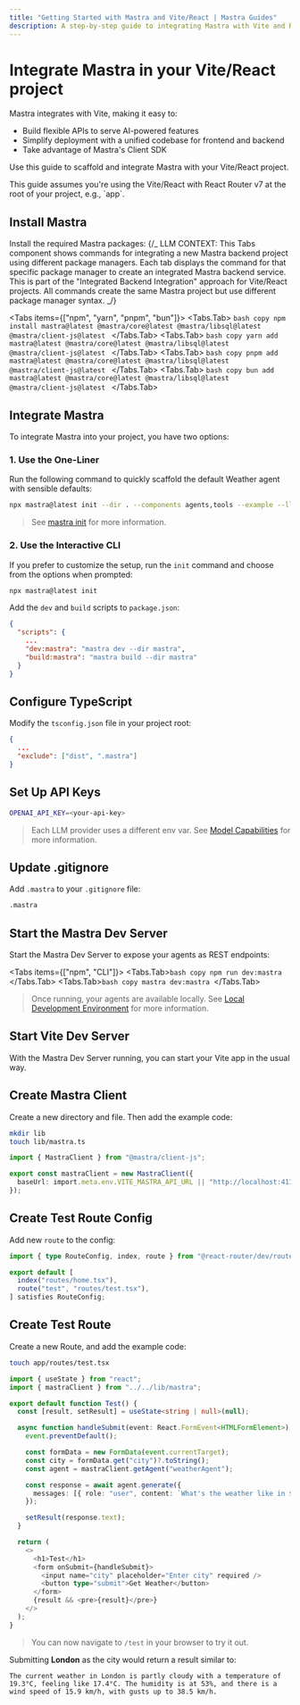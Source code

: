 ```yaml
---
title: "Getting Started with Mastra and Vite/React | Mastra Guides"
description: A step-by-step guide to integrating Mastra with Vite and React.
---
```



# Integrate Mastra in your Vite/React project

Mastra integrates with Vite, making it easy to:

- Build flexible APIs to serve AI-powered features
- Simplify deployment with a unified codebase for frontend and backend
- Take advantage of Mastra's Client SDK

Use this guide to scaffold and integrate Mastra with your Vite/React project.

<Callout type="warning">
  This guide assumes you're using the Vite/React with React Router v7 at the
  root of your project, e.g., `app`.
</Callout>

## Install Mastra

Install the required Mastra packages:
{/_
LLM CONTEXT: This Tabs component shows commands for integrating a new Mastra backend project using different package managers.
Each tab displays the command for that specific package manager to create an integrated Mastra backend service.
This is part of the "Integrated Backend Integration" approach for Vite/React projects.
All commands create the same Mastra project but use different package manager syntax.
_/}

<Tabs items={["npm", "yarn", "pnpm", "bun"]}>
  <Tabs.Tab>
    ```bash copy npm install mastra@latest @mastra/core@latest
    @mastra/libsql@latest @mastra/client-js@latest ```
  </Tabs.Tab>
  <Tabs.Tab>
    ```bash copy yarn add mastra@latest @mastra/core@latest
    @mastra/libsql@latest @mastra/client-js@latest ```
  </Tabs.Tab>
  <Tabs.Tab>
    ```bash copy pnpm add mastra@latest @mastra/core@latest
    @mastra/libsql@latest @mastra/client-js@latest ```
  </Tabs.Tab>
  <Tabs.Tab>
    ```bash copy bun add mastra@latest @mastra/core@latest @mastra/libsql@latest
    @mastra/client-js@latest ```
  </Tabs.Tab>
</Tabs>

## Integrate Mastra

To integrate Mastra into your project, you have two options:

### 1. Use the One-Liner

Run the following command to quickly scaffold the default Weather agent with sensible defaults:

```bash copy
npx mastra@latest init --dir . --components agents,tools --example --llm openai
```

> See [mastra init](/reference/cli/init) for more information.

### 2. Use the Interactive CLI

If you prefer to customize the setup, run the `init` command and choose from the options when prompted:

```bash copy
npx mastra@latest init
```

Add the `dev` and `build` scripts to `package.json`:

```json filename="package.json"
{
  "scripts": {
    ...
    "dev:mastra": "mastra dev --dir mastra",
    "build:mastra": "mastra build --dir mastra"
  }
}
```

## Configure TypeScript

Modify the `tsconfig.json` file in your project root:

```json filename="tsconfig.json"
{
  ...
  "exclude": ["dist", ".mastra"]
}
```

## Set Up API Keys

```bash filename=".env" copy
OPENAI_API_KEY=<your-api-key>
```

> Each LLM provider uses a different env var. See [Model Capabilities](/docs/getting-started/model-capability) for more information.

## Update .gitignore

Add `.mastra` to your `.gitignore` file:

```bash filename=".gitignore" copy
.mastra
```

## Start the Mastra Dev Server

Start the Mastra Dev Server to expose your agents as REST endpoints:

<Tabs items={["npm", "CLI"]}>
  <Tabs.Tab>```bash copy npm run dev:mastra ```</Tabs.Tab>
  <Tabs.Tab>```bash copy mastra dev:mastra ```</Tabs.Tab>
</Tabs>

> Once running, your agents are available locally. See [Local Development Environment](/docs/local-dev/mastra-dev) for more information.

## Start Vite Dev Server

With the Mastra Dev Server running, you can start your Vite app in the usual way.

## Create Mastra Client

Create a new directory and file. Then add the example code:

```bash copy
mkdir lib
touch lib/mastra.ts
```

```typescript filename="lib/mastra.ts" showLineNumbers copy
import { MastraClient } from "@mastra/client-js";

export const mastraClient = new MastraClient({
  baseUrl: import.meta.env.VITE_MASTRA_API_URL || "http://localhost:4111",
});
```

## Create Test Route Config

Add new `route` to the config:

```typescript filename="app/routes.ts" showLineNumbers copy
import { type RouteConfig, index, route } from "@react-router/dev/routes";

export default [
  index("routes/home.tsx"),
  route("test", "routes/test.tsx"),
] satisfies RouteConfig;
```

## Create Test Route

Create a new Route, and add the example code:

```bash copy
touch app/routes/test.tsx
```

```typescript filename="app/routes/test.tsx" showLineNumbers copy
import { useState } from "react";
import { mastraClient } from "../../lib/mastra";

export default function Test() {
  const [result, setResult] = useState<string | null>(null);

  async function handleSubmit(event: React.FormEvent<HTMLFormElement>) {
    event.preventDefault();

    const formData = new FormData(event.currentTarget);
    const city = formData.get("city")?.toString();
    const agent = mastraClient.getAgent("weatherAgent");

    const response = await agent.generate({
      messages: [{ role: "user", content: `What's the weather like in ${city}?` }]
    });

    setResult(response.text);
  }

  return (
    <>
      <h1>Test</h1>
      <form onSubmit={handleSubmit}>
        <input name="city" placeholder="Enter city" required />
        <button type="submit">Get Weather</button>
      </form>
      {result && <pre>{result}</pre>}
    </>
  );
}
```

> You can now navigate to `/test` in your browser to try it out.

Submitting **London** as the city would return a result similar to:

```plaintext
The current weather in London is partly cloudy with a temperature of 19.3°C, feeling like 17.4°C. The humidity is at 53%, and there is a wind speed of 15.9 km/h, with gusts up to 38.5 km/h.
```
